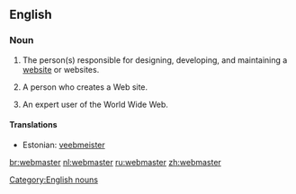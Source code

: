 ==English==

===Noun===
{{infl|en|noun|plural|webmasters|feminine|webmistress|genderless|webster}}

# The person(s) responsible for designing, developing, and maintaining a [[website]] or websites.
# {{rfv-sense}} A person who creates a Web site.
# {{rfv-sense}} {{rare}} An expert user of the World Wide Web.

====Translations====
{{trans-top|the person responsible for maintaining a website}}
* Estonian: [[veebmeister]]
{{trans-mid}}
{{trans-bottom}}

[[Category:English nouns]]

[[br:webmaster]]
[[nl:webmaster]]
[[ru:webmaster]]
[[zh:webmaster]]